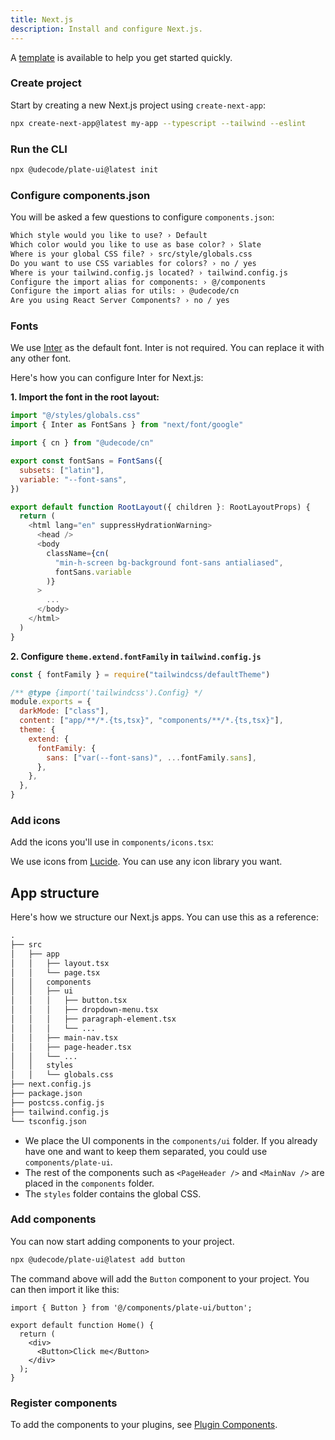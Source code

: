 ```yaml
---
title: Next.js
description: Install and configure Next.js.
---
```


<Callout>

A [template](https://github.com/udecode/plate/tree/main/templates/plate-template) is available to help you get started quickly.

</Callout>

<Steps>

### Create project

Start by creating a new Next.js project using `create-next-app`:

```bash
npx create-next-app@latest my-app --typescript --tailwind --eslint
```

### Run the CLI

```bash
npx @udecode/plate-ui@latest init
```

### Configure components.json

You will be asked a few questions to configure `components.json`:

```txt showLineNumbers
Which style would you like to use? › Default
Which color would you like to use as base color? › Slate
Where is your global CSS file? › src/style/globals.css
Do you want to use CSS variables for colors? › no / yes
Where is your tailwind.config.js located? › tailwind.config.js
Configure the import alias for components: › @/components
Configure the import alias for utils: › @udecode/cn
Are you using React Server Components? › no / yes
```

### Fonts

We use [Inter](https://rsms.me/inter/) as the default font. Inter is not required. You can replace it with any other font.

Here's how you can configure Inter for Next.js:

**1. Import the font in the root layout:**

```js showLineNumbers title=app/layout.tsx {2,5-8,16-17}
import "@/styles/globals.css"
import { Inter as FontSans } from "next/font/google"

import { cn } from "@udecode/cn"

export const fontSans = FontSans({
  subsets: ["latin"],
  variable: "--font-sans",
})

export default function RootLayout({ children }: RootLayoutProps) {
  return (
    <html lang="en" suppressHydrationWarning>
      <head />
      <body
        className={cn(
          "min-h-screen bg-background font-sans antialiased",
          fontSans.variable
        )}
      >
        ...
      </body>
    </html>
  )
}
```

**2. Configure `theme.extend.fontFamily` in `tailwind.config.js`**

```js showLineNumbers title=tailwind.config.js {9-11}
const { fontFamily } = require("tailwindcss/defaultTheme")

/** @type {import('tailwindcss').Config} */
module.exports = {
  darkMode: ["class"],
  content: ["app/**/*.{ts,tsx}", "components/**/*.{ts,tsx}"],
  theme: {
    extend: {
      fontFamily: {
        sans: ["var(--font-sans)", ...fontFamily.sans],
      },
    },
  },
}
```

### Add icons

Add the icons you'll use in `components/icons.tsx`:

<ComponentSource src="../../templates/plate-playground-template/src/components/icons.tsx" />

We use icons from [Lucide](https://lucide.dev). You can use any icon library you want.

## App structure

Here's how we structure our Next.js apps. You can use this as a reference:

```txt {7-11,15-18}
.
├── src
│   ├── app
│   │   ├── layout.tsx
│   │   └── page.tsx
│   │   components
│   │   ├── ui
│   │   │   ├── button.tsx
│   │   │   ├── dropdown-menu.tsx
│   │   │   ├── paragraph-element.tsx
│   │   │   └── ...
│   │   ├── main-nav.tsx
│   │   ├── page-header.tsx
│   │   └── ...
│   │   styles
│   │   └── globals.css
├── next.config.js
├── package.json
├── postcss.config.js
├── tailwind.config.js
└── tsconfig.json
```

- We place the UI components in the `components/ui` folder. If you already have one and want to keep them separated, you could use `components/plate-ui`.
- The rest of the components such as `<PageHeader />` and `<MainNav />` are placed in the `components` folder.
- The `styles` folder contains the global CSS.

### Add components

You can now start adding components to your project.

```bash
npx @udecode/plate-ui@latest add button
```

The command above will add the `Button` component to your project. You can then import it like this:

```tsx {1,6} showLineNumbers
import { Button } from '@/components/plate-ui/button';

export default function Home() {
  return (
    <div>
      <Button>Click me</Button>
    </div>
  );
}
```

### Register components

To add the components to your plugins, see [Plugin Components](/docs/plugin-components#register-components).

</Steps>
